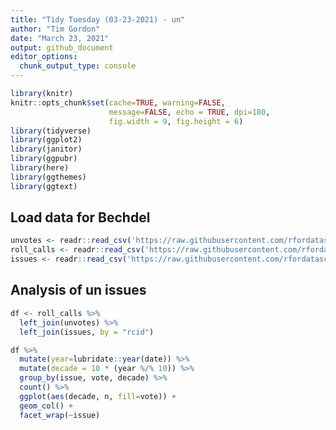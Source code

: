 ```yaml
---
title: "Tidy Tuesday (03-23-2021) - un"
author: "Tim Gordon"
date: "March 23, 2021"
output: github_document
editor_options:
  chunk_output_type: console
---
```


```r
library(knitr)
knitr::opts_chunk$set(cache=TRUE, warning=FALSE,
                      message=FALSE, echo = TRUE, dpi=180,
                      fig.width = 9, fig.height = 6)
library(tidyverse)
library(ggplot2)
library(janitor)
library(ggpubr)
library(here)
library(ggthemes)
library(ggtext)
```

## Load data for Bechdel

```r
unvotes <- readr::read_csv('https://raw.githubusercontent.com/rfordatascience/tidytuesday/master/data/2021/2021-03-23/unvotes.csv')
roll_calls <- readr::read_csv('https://raw.githubusercontent.com/rfordatascience/tidytuesday/master/data/2021/2021-03-23/roll_calls.csv')
issues <- readr::read_csv('https://raw.githubusercontent.com/rfordatascience/tidytuesday/master/data/2021/2021-03-23/issues.csv')
```

## Analysis of un issues

```r
df <- roll_calls %>%
  left_join(unvotes) %>%
  left_join(issues, by = "rcid") 

```

``` r
df %>%
  mutate(year=lubridate::year(date)) %>%
  mutate(decade = 10 * (year %/% 10)) %>%
  group_by(issue, vote, decade) %>%
  count() %>% 
  ggplot(aes(decade, n, fill=vote)) +
  geom_col() +
  facet_wrap(~issue)

```



